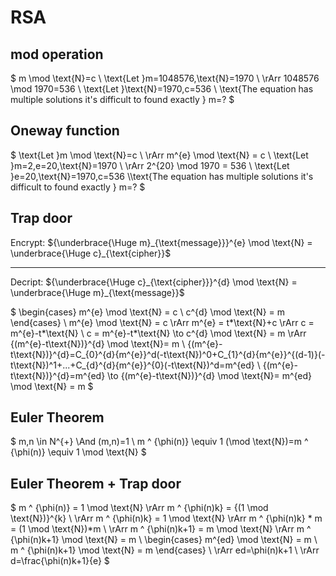 # RSA
## mod operation
$
m \mod \text{N}=c \\ \text{Let }m=1048576,\text{N}=1970 \\ \rArr 1048576 \mod 1970=536 \\ \text{Let }\text{N}=1970,c=536
\\ 
\text{The equation has multiple solutions it's difficult to found exactly } m=?
$
## Oneway function
$
\text{Let }m \mod \text{N}=c \\ \rArr m^{e} \mod \text{N} = c \\ \text{Let }m=2,e=20,\text{N}=1970 \\ \rArr 2^{20} \mod 1970 = 536 \\ \text{Let }e=20,\text{N}=1970,c=536
\\\text{The equation has multiple solutions it's difficult to found exactly } m=?
$
## Trap door
Encrypt: ${\underbrace{\Huge m}_{\text{message}}}^{e} \mod \text{N} = \underbrace{\Huge c}_{\text{cipher}}$

<hr/>

Decript: ${\underbrace{\Huge c}_{\text{cipher}}}^{d} \mod \text{N} = \underbrace{\Huge m}_{\text{message}}$

$
\begin{cases}
	m^{e} \mod \text{N} = c
	\\
	c^{d} \mod \text{N} = m
\end{cases}
\\
m^{e} \mod \text{N} = c \rArr m^{e} = t*\text{N}+c \rArr c = m^{e}-t*\text{N}
\\
c = m^{e}-t*\text{N} \to c^{d} \mod \text{N} = m \rArr {(m^{e}-t\text{N})}^{d} \mod \text{N}= m
\\
{(m^{e}-t\text{N})}^{d}=C_{0}^{d}{m^{e}}^d(-t\text{N})^0+C_{1}^{d}{m^{e}}^{(d-1)}(-t\text{N})^1+...+C_{d}^{d}{m^{e}}^{0}(-t\text{N})^d=m^{ed}
\\
{(m^{e}-t\text{N})}^{d}=m^{ed} \to {(m^{e}-t\text{N})}^{d} \mod \text{N}= m^{ed} \mod \text{N} = m
$

## Euler Theorem
$
m,n \in N^{+} \And (m,n)=1
\\
m ^ {\phi(n)} \equiv 1 (\mod \text{N})=m ^ {\phi(n)} \equiv 1 \mod \text{N}
$

## Euler Theorem + Trap door
$
m ^ {\phi(n)} = 1 \mod \text{N} \rArr m ^ {\phi(n)k} = {(1 \mod \text{N})}^{k}
\\
\rArr m ^ {\phi(n)k} = 1 \mod \text{N} \rArr m ^ {\phi(n)k} * m = (1 \mod \text{N})*m
\\
\rArr m ^ {\phi(n)k+1} = m \mod \text{N} \rArr m ^ {\phi(n)k+1} \mod \text{N} = m
\\
\begin{cases}
m^{ed} \mod \text{N} = m
\\
m ^ {\phi(n)k+1} \mod \text{N} = m
\end{cases}
\\
\rArr ed=\phi(n)k+1
\\
\rArr d=\frac{\phi(n)k+1}{e}
$